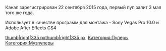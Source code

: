 {{Инфобокс_для_пуперов|title2 = Lolita (Lolita RYTP)|image3 = Lolgo.png|сферы_творчества = RYTP, Рисование|год_начала = 2015|место_проживания = Санкт-Петербург|ссылки = *[https://www.youtube.com/channel/UCrcko9V0kRjUxU_rBeDRQxw YouTube]
*[https://twitter.com/Lolita_RYTP Twitter]
*[https://www.instagram.com/lolitarytp/ Instagram]}}Канал зарегистрирован 22 сентября 2015 года, первый пуп залит 3 мая того же года.

Использует в качестве программ для монтажа - Sony Vegas Pro 10.0 и Adobe After Effects CS4



[[Файл:Пилюля с кокаином|thumb|right|335 px]][[Файл:Первый пуп на канале Lolita RYTP|thumb|right|335 px]] 
[[Категория:Пуперы]]
[[Категория:Музпуперы]]